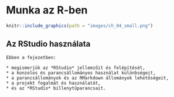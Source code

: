 # Munka az R-ben {#munka-az-r-ben}

```r
knitr::include_graphics(path = "images/ch_04_small.png")
```

## Az RStudio használata {#AzRStudiohasznalata}

```block

Ebben a fejezetben:

* megismerjük az *RStudio* jellemzőit és felépítését,
* a konzolos és parancsállományos használat különbségeit,
* a parancsállományok és az RMarkdown állományok lehetőségeit, 
* a projekt fogalmát és használatát,
* és az *RStudio* billenytűparancsait.

```


